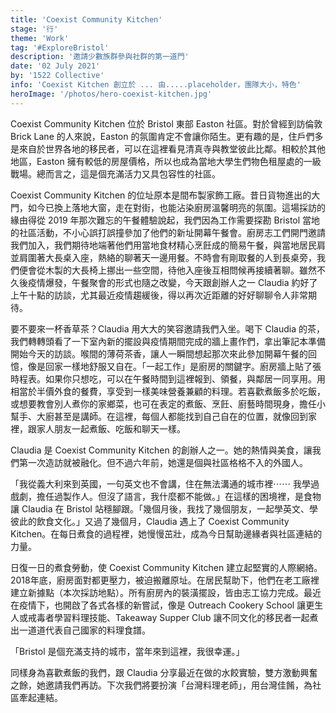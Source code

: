 ```yaml
---
title: 'Coexist Community Kitchen'
stage: '行'
theme: 'Work'
tag: '#ExploreBristol'
description: '邀請少數族群參與社群的第一道門'
date: '02 July 2021'
by: '1522 Collective'
info: 'Coexist Kitchen 創立於 ... 由.....placeholder，團隊大小，特色' 
heroImage: '/photos/hero-coexist-kitchen.jpg'
---
```


Coexist Community Kitchen 位於 Bristol 東部 Easton 社區。對於曾經到訪倫敦 Brick Lane 的人來說，Easton 的氛圍肯定不會讓你陌生。更有趣的是，住戶們多是來自於世界各地的移民者，可以在這裡看見清真寺與教堂彼此比鄰。相較於其他地區，Easton 擁有較低的房屋價格，所以也成為當地大學生們物色租屋處的一級戰場。總而言之，這是個充滿活力又具包容性的社區。

Coexist Community Kitchen 的位址原本是間布製家飾工廠。昔日貨物進出的大門，如今已換上落地大窗，走在對街，也能沾染廚房溫馨明亮的氛圍。這場採訪的緣由得從 2019 年那次難忘的午餐體驗說起，我們因為工作需要探勘 Bristol 當地的社區活動，不小心誤打誤撞參加了他們的新址開幕午餐會。廚房志工們開門邀請我們加入，我們期待地端著他們用當地食材精心烹飪成的簡易午餐，與當地居民肩並肩圍著大長桌入座，熱絡的聊著天一邊用餐。不時會有剛取餐的人到長桌旁，我們便會從木製的大長椅上挪出一些空間，待他入座後互相問候再接續著聊。雖然不久後疫情爆發，午餐聚會的形式也隨之改變，今天跟創辦人之一 Claudia 約好了上午十點的訪談，尤其最近疫情趨緩後，得以再次近距離的好好聊聊令人非常期待。

<StyledImage src="coexist-kitchen-menu.jpg" caption="placeholder"/>

要不要來一杯香草茶？Claudia 用大大的笑容邀請我們入坐。喝下 Claudia 的茶，我們轉轉頭看了一下室內新的擺設與疫情期間完成的牆上畫作們，拿出筆記本準備開始今天的訪談。喉間的薄荷茶香，讓人一瞬間想起那次來此參加開幕午餐的回憶，像是回家一樣地舒服又自在。「一起工作」是廚房的關鍵字。廚房牆上貼了張時程表。如果你只想吃，可以在午餐時間到這裡報到、領餐，與鄰居一同享用。用相當於半價外食的餐費，享受到一樣美味營養兼顧的料理。若喜歡煮飯多於吃飯，或想要教會別人煮你的家鄉菜，也可在表定的煮飯、烹飪、廚藝時間現身，擔任小幫手、大廚甚至是講師。在這裡，每個人都能找到自己自在的位置，就像回到家裡，跟家人朋友一起煮飯、吃飯和聊天一樣。

<StyledImage src="coexist-kitchen-claudia.jpg" caption="placeholder"/>

Claudia 是 Coexist Community Kitchen 的創辦人之一。她的熱情與美食，讓我們第一次造訪就被融化。但不過六年前，她還是個與社區格格不入的外國人。

「我從義大利來到英國，一句英文也不會講，住在無法溝通的城市裡⋯⋯ 我學過戲劇，擔任過製作人。但沒了語言，我什麼都不能做。」在這樣的困境裡，是食物讓 Claudia 在 Bristol 站穩腳跟。「幾個月後，我找了幾個朋友，一起學英文、學彼此的飲食文化。」又過了幾個月，Claudia 遇上了 Coexist Community Kitchen。在每日煮食的過程裡，她慢慢茁壯，成為今日幫助邊緣者與社區連結的力量。

<Quote quote="藉由煮飯，我不需使用太多英文單字，就能讓大家知道我是誰、我從哪裡來" name="Claudia" />

日復一日的煮食勞動，使 Coexist Community Kitchen 建立起堅實的人際網絡。2018年底，廚房面對都更壓力，被迫搬離原址。在居民幫助下，他們在老工廠裡建立新據點（本次採訪地點）。所有廚房內的裝潢擺設，皆由志工協力完成。最近在疫情下，也開啟了各式各樣的新嘗試，像是 Outreach Cookery School 讓更生人或戒毒者學習料理技能、Takeaway Supper Club 讓不同文化的移民者一起煮出一道道代表自己國家的料理食譜。

「Bristol 是個充滿支持的城市，當年來到這裡，我很幸運。」

同樣身為喜歡煮飯的我們，跟 Claudia 分享最近在做的水餃實驗，雙方激動興奮之餘，她邀請我們再訪。下次我們將要扮演「台灣料理老師」，用台灣佳餚，為社區牽起連結。
